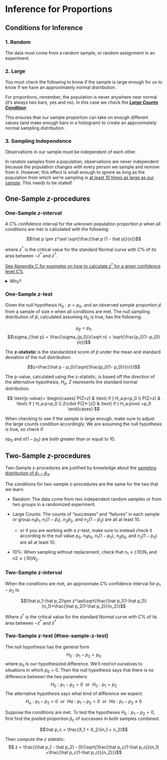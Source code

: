 # Inference for Proportions

## Conditions for Inference

### 1. Random {.unlisted .unnumbered}

The data must come from a random sample, or random assignment in an experiment.

### 2. Large {.unlisted .unnumbered}

You must check the following to know if the sample is large enough for us to know if we have an approximately normal distribution.

For proportions, remember, the population is never anywhere near normal (it’s always two bars, yes and no).  In this case we check the [***Large Counts Condition***](#large-counts-cond).

This ensures that our sample proportion can take on enough different values (and make enough bars in a histogram) to create an approximately normal sampling distribution.  

### 3. Sampling Independence {.unlisted .unnumbered}

Observations in our sample must be independent of each other.

In random samples from a population, observations are never independent because the population changes with every person we sample and remove from it.  However, this effect is small enough to ignore as long as the population from which we’re sampling is [at least 10 times as large as our sample](#ten-per-cond).  This needs to be stated!

## One-Sample $z$-procedures

### One-Sample $z$-interval

::: {.callout-note title="One-Sample $z$-interval"}
A $C$\% confidence interval for the unknown population proportion $p$ when all conditions are met is calculated with the following: 

$$\hat p \pm z^\ast \sqrt{\frac{\hat p (1 - \hat p)}{n}}$$

where $z^\ast$ is the critical value for the standard Normal curve with $C$\% of its area between $-z^\ast$ and $z^\ast$. 

[See Appendix C for examples on how to calculate $z^\ast$ for a given confidence level $C$\%](z-critical-values.qmd)

<details>
<summary> Why? </summary>

All confidence intervals are calculated by: $\text{point estimate } \pm \text{ margin of error}$

The point estimate for the true population proportion is $\hat p$

The margin of error is always calculated as $(\text{critical value})(\text{standard error})$

We use $z^\ast$ critical values for $z$-intervals (which is why they are called $z$-intervals).

The standard error is calculated as $\sqrt{\frac{\hat p (1 - \hat p)}{n}}$

</details>
:::



### One-Sample $z$-test

::: {.callout-note title="One-Sample $z$-test"}

Given the null hypothesis $H_0: p=p_0$, and an observed sample proportion $\hat p$ from a sample of size $n$ when all conditions are met. The null sampling distribution of $\hat p$, calculated assuming $H_0$ is true, has the following:

$$\mu_{\hat p} = p_0$$
$$\sigma_{\hat p} = \frac{\sigma_{p_0}}{\sqrt n} = \sqrt{\frac{p_0(1- p_0)}{n}}$$

The **z-statistic** is the standardized score of $\hat p$ under the mean and standard deviation of the null distribution:

$$z=\frac{\hat p - p_0}{\sqrt{\frac{p_0(1- p_0)}{n}}}$$

The p-value, calculated using the z-statistic, is based off the direction of the alternative hypothesis, $H_a$. $Z$ represents the standard normal distribution.

$$
\text{p-value}= \begin{cases}
P(Z<z) & \text{ if } H_a:p<p_0 \\
P(Z>z) & \text{ if } H_a:p>p_0 \\
2\cdot P(Z<-|z|) & \text{ if } H_a:p\not =p_0
\end{cases}
$$
:::

::: callout-warning

When checking to see if the sample is large enough, make sure to adjust the large counts condition accordingly. We are assuming the null hypothesis is true, so check if

$n p_0$ and $n(1- p_0)$ are both greater than or equal to 10.

:::

## Two-Sample $z$-procedures

Two-Sample z-procedures are justified by knowledge about the [sampling distribution of $\hat p_1 - \hat p_2$](#prop-diff-samp-dist).

The conditions for two-sample z-procedures are the same for the two that we learn:

::: {.callout-note title="Conditions for Two-Sample $z$-procedures"}
- Random: The data come from two independent random samples or from two groups in a randomized experiment.

- Large Counts: The counts of “successes” and “failures” in each sample or group $n_1\hat p_1$, $n_1(1-\hat p_1)$, $n_2\hat p_2$, and $n_2(1-\hat p_2)$ are all at least 10.
    * or if you are working with a $z$-test, make sure to instead check it according to the null value $p_0$. $n_1 p_0$, $n_1(1- p_0)$, $n_2 p_0$, and $n_2(1- p_0)$ are all at least 10.

- 10%: When sampling without replacement, check that $n_1\leq(.10)N_1$ and $n2\leq(.10)N_2$.
:::

### Two-Sample $z$-interval

::: {.callout-note title="Two-Sample $z$-interval"}
When the conditions are met, an approximate $C$% confidence interval for $p_1-p_2$ is:

$$(\hat p_1-\hat p_2)\pm z^\ast\sqrt{\frac{\hat p_1(1-\hat p_1)}{n_1}+\frac{\hat p_2(1-\hat p_2)}{n_2}}$$

Where $z^\ast$ is the critical value for the standard Normal curve with $C$% of its area between $-z^\ast$ and $z^\ast$
:::

### Two-Sample $z$-test (#two-sample-z-test)

::: {.callout-note title="Two-Sample $z$-test"}
The null hypothesis has the general form
$$ H_0:p_1-p_2=p_0 $$
where $p_0$ is our hypothesized difference. We’ll restrict ourselves to situations in which $p_0 =0$. Then the null hypothesis says that there is no difference between the two parameters:
$$H_0:p_1-p_2=0~~\text{or}~~H_0:p_1=p_2$$
The alternative hypothesis says what kind of difference we expect:
$$H_a:p_1-p_2>0~~\text{or}~~Ha:p_1-p_2<0~~\text{or}~~Ha:p_1-p_2\not =0  $$
:::

::: {.callout-note title="Calculations for Two-Sample $z$-test"}
Suppose the conditions are met. To test the hypotheses $H_0: p_1 - p_2 = 0$, first find the pooled proportion $\hat p_c$ of successes in both samples combined.

$$\hat p_c = \frac{X_1 + X_2}{n_1 + n_2}$$

Then compute the z statistic:
$$ z = \frac{(\hat p_1 - \hat p_2) - 0}{\sqrt{\frac{\hat p_c(1-\hat p_c)}{n_1} +\frac{\hat p_c(1-\hat p_c)}{n_2}}}$$
:::
